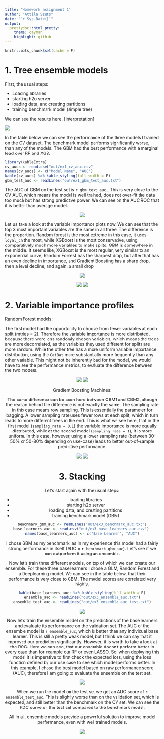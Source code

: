 ```yaml
---
title: "Homework assignment 1"
author: "Attila Szuts"
date: "`r Sys.Date()`"
output:
  prettydoc::html_pretty:
    theme: cayman
    highlight: github
---
```


```r
knitr::opts_chunk$set(cache = F)
```


# 1. Tree ensemble models

First, the usual steps:

* Loading libraries
* starting h2o server
* loading data, and creating partitions
* training benchmark model (simple tree)


We can see the results here. [interpretation]

![](../out/ex1_dtree.png)

In the table below we can see the performance of the three models I trained on the CV dataset. The benchmark model performs significantly worse, than any of the models. The GBM had the best performance with a marginal lead over RF and XGB. 

```r
library(kableExtra)
cv_aucs <- read.csv("out/ex1_cv_auc.csv") 
names(cv_aucs) <- c("Model Name", "AUC")
kable(cv_aucs) %>% kable_styling(full_width = F)
gbm_test_auc <- readLines("out/ex1_gbm_test_auc.txt")
```

The AUC of GBM on the test set is `r gbm_test_auc`.˛ This is very close to the CV AUC, which means the model is well trained, does not over-fit the data too much but has strong predictive power. We can see on the AUC ROC that it is better than average model.


<center>
![](../out/ex1_gbm_test_roc.png)
</center>


Let us take a look at the variable importance plots now. We can see that the top 3 most important variables are the same in all three. The difference is the proportion. Random forest is the most extreme in this case, it uses `loyal_ch` the most, while XGBoost is the most conservative, using comparatively much more variables to make splits. GBM is somewhere in the middle. It seems like, XGBoost is the most regular, very similar to an exponential curve, Random Forsest has the sharpest drop, but after that has an even decline in importance, and Gradient Boosting has a sharp drop, then a level decline, and again, a small drop.

<center>
![](../out/ex1_gbm_varimp.png)

![](../out/ex1_rf_varimp.png)
![](../out/ex1_xgb_varimp.png)
</center>

# 2. Variable importance profiles

Random Forest models: 

The first model had the opportunity to choose from fewer variables at each split (mtries = 2). Therefore the variable importance is more distributed, because there were less randomly chosen variables, which means the trees are more decorrelated, as the variables they used different for splits are more random. While the other tree has a more uniform variable importance distribution, using the `CatBat` more substantially more frequently than any other variable. This might not be inherently bad for the model, we would have to see the performance metrics, to evaluate the difference between the two models.

<center>
![](../out/ex2_rf1.png)
![](../out/ex2_rf2.png)
<center>

Gradient Boosting Machines:

The same difference can be seen here between GBM1 and GBM2, altough the reason behind the difference is not exactly the same. The sampling rate in this case means row sampling. This is essentially the parameter for bagging. A lower sampling rate uses fewer rows at each split, which in turn leads to more different trees in the end. This is what we see here, that in the first model (`sampling_rate = 0.1`) the variable importance is more equally distributed, while at the second model (`sampling_rate = 1`), it is more uniform. In this case, however, using a lower sampling rate (between 30-50% or 50-80% depending on use-case) leads to better out-of-sample predictive performance.

<center>
![](../out/ex2_gbm1.png)
![](../out/ex2_gbm2.png)
<center>

# 3. Stacking


Let's start again with the usual steps:

* loading libraries
* starting h2o server
* loading data, and creating partitions
* training benchmark model (GBM)

```r
benchmark_gbm_auc <- readLines("out/ex3_benchmark_auc.txt")
base_learners_auc <- read.csv("out/ex3_base_learners_auc.csv") 
names(base_learners_auc) <- c("Base Learner", "AUC")
```
I chose GBM as my benchmark, as in my experience this model had a fairly strong performance in itself (AUC = `r benchmark_gbm_auc`). Let's see if we can outperform it using an ensemble.

Now let's train three different models, on top of which we can create our ensemble. For these three base learners I chose a GLM, Random Forest and a Deeplearning model. We can see in the table below, that their performance is very close to GBM. The model scores are correlated very highly.


```r
kable(base_learners_auc) %>% kable_styling(full_width = F)
ensemble_auc <- readLines("out/ex3_ensemble_auc.txt")
ensemble_test_auc <- readLines("out/ex3_ensemble_auc_test.txt")
```

<center>
![](../out/ex3_model_correlation_heatmap.png)
<center>

Now let's train the ensemble model on the predictions of the base learners and evaluate its performance on the validation set. The AUC of the ensemble model is `r ensemble_auc`, which is better than any individual base learner. This is still a pretty weak model, but I think we can say that it improved our prediction significantly. However, it is worth to take a look at the ROC. Here we can see, that our ensemble doesn't perform better in every case than for example our RF or even LASSO. So, when deploying this model it is imperative to first check the expected loss, using the loss function defined by our use case to see which model performs better. In this example, I chose the best model based on raw performance score (AUC), therefore I am going to evaluate the ensemble on the test set.

<center>
![](../out/ex3_ensemble_roc.png)
<center>

When we run the model on the test set we get an AUC score of `r ensemble_test_auc`. This is slightly worse than on the validation set, which is expected, and still better than the benchmark on the CV set. We can see the ROC curve on the test set compared to the benchmark model. 

All in all, ensemble models provide a powerful solution to improve model performance, even with well trained models.

<center>
![](../out/ex3_ensemble_test_roc.png)
<center>


